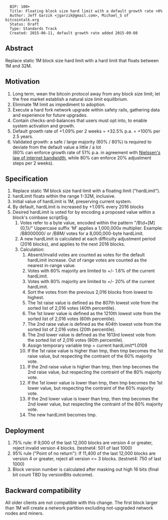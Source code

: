 <pre>
  BIP: 100+
  Title: Floating block size hard limit with a default growth rate >0% 
  Author: Jeff Garzik <jgarzik@gmail.com>, Michael_S of bitcointalk.org
  Status: Draft
  Type: Standards Track
  Created: 2015-06-11, default growth rate added 2015-09-08
</pre>

==Abstract==

Replace static 1M block size hard limit with a hard limit that floats between 1M and 32M.

==Motivation==

# Long term, wean the bitcoin protocol away from any block size limit; let the free market establish a natural size limit equilibrium.
# Eliminate 1M limit as impediment to adoption.
# Execute a hard fork network upgrade within safety rails, gathering data and experience for future upgrades.
# Contain checks-and-balances that users must opt into, to enable system activation and growth.
# Default growth rate of +1.09% per 2 weeks = +32.5% p.a. = +100% per 2.5 years.
# Validated growth: a safe / large majority (60% / 80%) is required to deviate from the default value a little / a lot<br>(60% can enforce growth rate of 51% p.a. in agreement with [http://www.nngroup.com/articles/law-of-bandwidth Nielssen's law of internet bandwidth], while 80% can enforce 20% adjustment steps per 2 weeks).

==Specification==

# Replace static 1M block size hard limit with a floating limit ("hardLimit").
# hardLimit floats within the range 1-32M, inclusive.
# Initial value of hardLimit is 1M, preserving current system.
# By default, hardLimit is increased by +1.09% every 2016 blocks
# Desired hardLimit is voted for by encoding a proposed value within a block's coinbase scriptSig.
## Votes refer to a byte value, encoded within the pattern "/B\d+[M]{0,1}/"  Uppercase suffix 'M' applies a 1,000,000x multiplier.  Example:  /B8000000/ or /B8M/ votes for a 8,000,000-byte hardLimit.
## A new hardLimit is calculated at each difficulty adjustment period (2016 blocks), and applies to the next 2016 blocks.
## Calculation:
### Absent/invalid votes are counted as votes for the default hardLimit increase. Out of range votes are counted as the nearest in-range value.
### Votes with 60% majority are limited to +/- 1.6% of the current hardLimit.
### Votes with 80% majority are limited to +/- 20% of the current hardLimit.
### Sort the votes from the previous 2,016 blocks from lowest to highest.
### The 1st raise value is defined as the 807th lowest vote from the sorted list of 2,016 votes (40th percentile).
### The 1st lower value is defined as the 1210th lowest vote from the sorted list of 2,016 votes (60th percentile).
### The 2nd raise value is defined as the 404th lowest vote from the sorted list of 2,016 votes (20th percentile).
### The 2nd lower value is defined as the 1613rd lowest vote from the sorted list of 2,016 votes (80th percentile).
### Assign temporary variable tmp = current hardLimit*1.0109
### If the 1st raise value is higher than tmp, then tmp becomes the 1st raise value, but respecting the contraint of the 60% majority vote.
### If the 2nd raise value is higher than tmp, then tmp becomes the 2nd raise value, but respecting the contraint of the 80% majority vote.
### If the 1st lower value is lower than tmp, then tmp becomes the 1st lower value, but respecting the contraint of the 60% majority vote.
### If the 2nd lower value is lower than tmp, then tmp becomes the 2nd lower value, but respecting the contraint of the 80% majority vote.
### The new hardLimit becomes tmp.

==Deployment==

# 75% rule: If 9,000 of the last 12,000 blocks are version 4 or greater, reject invalid version 4 blocks. (testnet4: 501 of last 1000)
# 95% rule ("Point of no return"): If 11,400 of the last 12,000 blocks are version 4 or greater, reject all version <= 3 blocks. (testnet4: 750 of last 1000)
# Block version number is calculated after masking out high 16 bits (final bit count TBD by versionBits outcome).

==Backward compatibility==

All older clients are not compatible with this change. The first block larger than 1M will create a network partition excluding not-upgraded network nodes and miners.

